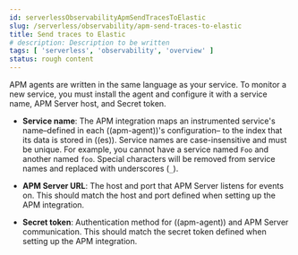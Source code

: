 ```yaml
---
id: serverlessObservabilityApmSendTracesToElastic
slug: /serverless/observability/apm-send-traces-to-elastic
title: Send traces to Elastic
# description: Description to be written
tags: [ 'serverless', 'observability', 'overview' ]
status: rough content
---
```



<RoughContent />

<div id="ingest-traces"></div>

APM agents are written in the same language as your service.
To monitor a new service, you must install the agent and configure it with a service name,
APM Server host, and Secret token.

* **Service name**: The APM integration maps an instrumented service's name–defined in each ((apm-agent))'s configuration–
    to the index that its data is stored in ((es)).
    Service names are case-insensitive and must be unique.
    For example, you cannot have a service named `Foo` and another named `foo`.
    Special characters will be removed from service names and replaced with underscores (`_`).

* **APM Server URL**: The host and port that APM Server listens for events on.
    This should match the host and port defined when setting up the APM integration.

* **Secret token**: Authentication method for ((apm-agent)) and APM Server communication.
    This should match the secret token defined when setting up the APM integration.
